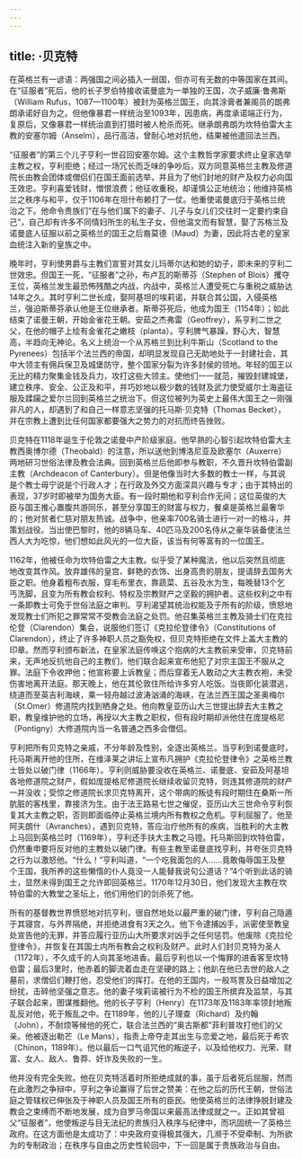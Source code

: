 ```yaml
---
---
---
```

title: ·贝克特
---




在英格兰有一谚语：两强国之间必插入一弱国，但亦可有无数的中等国家在其间。在“征服者”死后，他的长子罗伯特接收诺曼底为一单独的王国，次子威廉·鲁弗斯（William Rufus，1087—1100年）被封为英格兰国王，向其涂膏者兼阁员的朗弗朗承诺好自为之。但他像暴君一样统治至1093年，因患病，再度承诺端正行为，复原后，又像暴君一样统治直到打猎时被人枪杀而死。继承朗弗朗为坎特伯雷大主教的安塞尔姆（Anselm），品行高洁，曾耐心地对抗他，结果被他遣回法兰西。

“征服者”的第三个儿子亨利一世召回安塞尔姆。这个主教哲学家要求终止皇家选举主教之权，亨利拒绝；经过一场冗长而乏味的争吵后，双方同意英格兰主教及修道院长由教会团体或僧侣们在国王面前选举，并且为了他们封地的财产及权力必向国王效忠。亨利喜爱钱财，憎恨浪费；他征收重税，却谨慎公正地统治；他维持英格兰之秩序与和平，仅于1106年在坦什布赖打了一仗。他重使诺曼底归于英格兰统治之下。他命令贵族们“在与他们属下的妻子、儿子与女儿们交往时一定要约束自己”，自己却有许多不同情妇所生的私生子女，但他温文而有智慧，娶了苏格兰及诺曼底人征服以前之英格兰的国王之后裔莫德（Maud）为妻，因此将古老的皇家血统注入新的皇族之中。

晚年时，亨利使男爵与主教们宣誓对其女儿玛蒂尔达和她的幼子，即未来的亨利二世效忠。但国王一死，“征服者”之孙，布卢瓦的斯蒂芬（Stephen of Blois）攫夺王位，英格兰发生最恐怖残酷之内战，内战中，英格兰人遭受死亡与重税之威胁达14年之久。其时亨利二世长成，娶阿基坦的埃莉诺，并联合其公国，入侵英格兰，强迫斯蒂芬承认他是王位继承者。斯蒂芬死后，他成为国王（1154年）；如此结束了诺曼王朝，开始金雀花王朝。安茹之杰弗雷（Geoffrey），系亨利二世之父，在他的帽子上绘有金雀花之嫩枝（planta）。亨利脾气暴躁，野心大，智慧高，半趋向无神论。名义上统治一个从苏格兰到比利牛斯山（Scotland to the Pyrenees）包括半个法兰西的帝国，却明显发现自己无助地处于一封建社会，其中大领主有佣兵保卫及城堡防守，整个国家分裂为许多封侯的领地。年轻的国王以无比的精力聚集金钱及兵力，攻打这些大领主。使他们一一就范，摧毁封建城堡，建立秩序、安全、公正及和平，并巧妙地以极少数的钱财及武力使受威尔士海盗征服及蹂躏之爱尔兰回到英格兰之统治下。但这位被列为英史上最伟大国王之一刚强非凡的人，却遇到了和自己一样意志坚强的托马斯·贝克特（Thomas Becket），并在宗教上遭到比任何国家都要强大之势力的对抗而终告挫败。

贝克特在1118年诞生于伦敦之诺曼中产阶级家庭。他早熟的心智引起坎特伯雷大主教西奥博尔德（Theobald）的注意，所以送他到博洛尼亚及欧塞尔（Auxerre）两地研习世俗法律及教会法典。回到英格兰后他即参与教职，不久晋升坎特伯雷副主教（Archdeacon of Canterbury）。但是他像当时大多数的教士一样，与其说是个教士毋宁说是个行政人才；在行政及外交方面深具兴趣与专才；由于其特出的表现，37岁时即被举为国务大臣。有一段时期他和亨利合作无间；这位英俊的大臣与国王推心置腹共游同乐，甚至分享国王的财富与权力，餐桌是英格兰最奢华的；他对贫者仁慈对朋友热诚。战争中，他亲率700名骑士进行一对一的格斗，并策划战役。当出使巴黎时，他的8辆马车、40匹马及200名侍从之豪华装备使法兰西人大为吃惊，他们想如此风光的一位大臣，该当有何等富有的一位国王。

1162年，他被任命为坎特伯雷之大主教。似乎受了某种魔法，他以后突然且彻底地改变其作风。放弃雄伟的皇宫、鲜艳的衣饰、出身高贵的朋友，提请辞去国务大臣之职。他身着粗布衣服，穿毛布里衣，靠蔬菜、五谷及水为生，每晚替13个乞丐洗脚，且变为所有教会权利、特权及宗教财产之坚毅的拥护者。这些权利之中有一条即教士可免于世俗法庭之审判。亨利渴望其统治权能及于所有的阶级，愤怒地发现教士们所犯之罪常常不受教会法庭之处罚。他召集英格兰主教及骑士们在克拉伦登（Clarendon）集会，说服他们签订《克拉伦登律令》（Constitutions of Clarendon），终止了许多神职人员之豁免权，但贝克特拒绝在文件上盖大主教的印章。然而亨利颁布新法，在皇家法庭传唤这个抱病的大主教前来受审，贝克特前来，无声地反抗他自己的主教们，他们联合起来宣布他犯了对宗主国王不服从之罪。法庭下令收押他；他宣称要上诉教皇；而后穿着无人敢动之大主教衣袍，未受伤害地离开法庭。那天晚上，他在其伦敦住所给许多穷人吃饭。当夜即化装潜逃，绕道而至英吉利海峡，乘一轻舟越过波涛汹涌的海峡，在法兰西王国之圣奥梅尔（St.Omer）修道院内找到栖身之处。他向教皇亚历山大三世提出辞去大主教之职，教皇维护他的立场，再授以大主教之职权，但有段时期却派他住在庞提格尼（Pontigny）大修道院内当一名普通之西多会僧侣。

亨利把所有贝克特之亲戚，不分年龄及性别，全逐出英格兰。当亨利到诺曼底时，托马斯离开他的住所，在维泽莱之讲坛上宣布凡拥护《克拉伦登律令》之英格兰教士皆处以破门律（1166年）。亨利则威胁要没收在英格兰、诺曼底、安茹及阿基坦各地修道院之财产，假如庞提格尼修道院长继续收留贝克特，则连其修道院的财产一并没收；受惊之修道院长求贝克特离开，这个带病的叛徒有段时期住在桑斯一所肮脏的客栈里，靠接济为生。由于法王路易七世之催促，亚历山大三世命令亨利恢复其大主教之职，否则即面临停止英格兰境内所有教权之危机。亨利屈服了。他至阿夫朗什（Avranches），遇到贝克特，答应治疗他所有的疾病，当胜利的大主教上马回到英格兰时（1169年），亨利还手扶大主教之马镫。托马斯回到坎特伯雷，仍然重申要将反对他的主教处以破门律。有些主教至诺曼底找亨利，并夸张贝克特之行为以激怒他。“什么！”亨利叫道，“一个吃我面包的人……竟敢侮辱国王及整个王国，我所养的这些懒惰的仆人竟没一人能替我说句公道话？”4个听到此话的骑士，显然未得到国王之允许即回英格兰。1170年12月30日，他们发现大主教在坎特伯雷的大教堂之圣坛上，他们用他们的剑杀死了他。

所有的基督教世界愤怒地对抗亨利，很自然地处以最严重的破门律，亨利自己隐遁于其寝宫，与外界隔绝，并拒绝进食有3天之久。他下令逮捕凶手，派密使至教皇处宣告他的无罪，并答应履行亚历山大所要求对凶手之任何惩罚。他废除《克拉伦登律令》，并恢复在其国土内所有教会之权利及财产。此时人们封贝克特为圣人（1172年），不久成千的人向其圣地进香。最后亨利也以一个悔罪的进香客至坎特伯雷；最后3里时，他赤着的脚流着血走在坚硬的路上；他趴在他已去世的敌人之墓前，求僧侣们鞭打他，忍受他们的挥打。在他的王国内，一般骂詈及日益增加之纷扰，击碎他坚强之意志。他的妻子埃莉诺被行为不检的国王所摈弃及监禁，与其子联合起来，图谋推翻他。他的长子亨利（Henry）在1173年及1183年率领封地叛乱反对他，死于叛乱之中。在1189年，他的儿子理查（Richard）及约翰（John），不耐烦等候他的死亡，联合法兰西的“奥古斯都”菲利普攻打他们的父亲。他被逐出勒芒（Le Mans），指责上帝夺走其出生与恋爱之地，最后死于希农（Chinon，1189年）。他以最后一口气诅咒他的叛逆子，以及给他权力、光荣、财富、女人、敌人、鲁莽、奸诈及失败的一生。

他并没有完全失败。他在贝克特活着时所拒绝成就的事，虽于后者死后屈服，然而在此激烈之争辩中，亨利之争论赢得了后世之赞美：在他之后的历代王朝，世俗法庭之管辖权已伸张及于神职人员及国王所有的臣民。他使英格兰的法律挣脱封建及教会之束缚而不断地发展，成为自罗马帝国以来最高法律成就之一。正如其曾祖父“征服者”，他使叛逆与目无法纪的贵族归入秩序与纪律中，而巩固统一了英格兰政府。在这方面他是太成功了：中央政府变得极其强大，几濒于不受牵制、为所欲为的专制政治；在秩序与自由之历史性轮回中，下一回是属于贵族政治与自由。